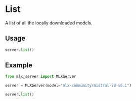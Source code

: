 # List

A list of all the locally downloaded models.

## Usage

```python copy
server.list()
```

## Example

```python copy
from mlx_server import MLXServer

server = MLXServer(model="mlx-community/mistral-7B-v0.1")

server.list()
```
